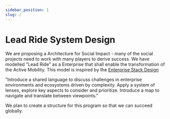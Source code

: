 ```yaml
---
sidebar_position: 1
slug: /
---
```


# Lead Ride System Design

We are proposing a Architecture for Social Impact - many of the social projects
need to work with many players to derive success. We have modelled "Lead Ride"
as a Enterprise that shall enable the transformation of the Active Mobility.
This model is inspired by the
[Enterprise Stack Design](https://enterprisedesign.io/enterprise-design/stack/)

"Introduce a shared language to discuss challenges in enterprise environments
and ecosystems driven by complexity. Apply a system of lenses, explore key
aspects to consider and prioritize. Introduce a map to navigate and translate
between viewpoints."

We plan to create a structure for this program so that we can succeed globally.


<GuidesSection className="two-cols" />

